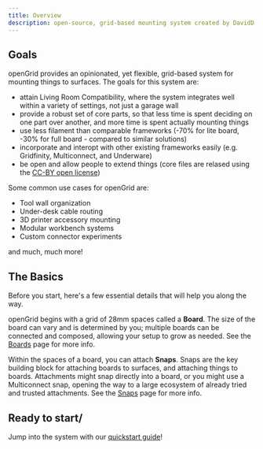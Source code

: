 ```yaml
---
title: Overview
description: open-source, grid-based mounting system created by DavidD
---
```

## Goals
openGrid provides an opinionated, yet flexible, grid-based system for mounting things to surfaces. The goals for this system are:

* attain Living Room Compatibility, where the system integrates well within a variety of settings, not just a garage wall
* provide a robust set of core parts, so that less time is spent deciding on one part over another, and more time is spent actually mounting things
* use less filament than comparable frameworks (-70% for lite board, -30% for full board - compared to similar solutions)
* incorporate and interopt with other existing frameworks easily (e.g. Gridfinity, Multiconnect, and Underware)
* be open and allow people to extend things (core files are relased using the [CC-BY open license](http://creativecommons.org/licenses/by/4.0/))

Some common use cases for openGrid are:
- Tool wall organization
- Under-desk cable routing
- 3D printer accessory mounting
- Modular workbench systems
- Custom connector experiments

and much, much more!

## The Basics
Before you start, here's a few essential details that will help you along the way.

openGrid begins with a grid of 28mm spaces called a **Board**. The size of the board can vary and is determined by you; multiple boards can be connected and composed, allowing your setup to grow as needed. See the [Boards](./board) page for more info.

Within the spaces of a board, you can attach **Snaps**. Snaps are the key building block for attaching boards to surfaces, and attaching things to boards. Attachments might snap directly into a board, or you might use a Multiconnect snap, opening the way to a large ecosystem of already tried and trusted attachments. See the [Snaps](./snaps) page for more info.

## Ready to start/
Jump into the system with our [quickstart guide](./quickstart/)!

